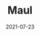 ---
title: "Maul"
date: "2021-07-23"
hero_image: "./Maul.jpg"
hero_image_alt: "Darth maul"
hero_image_credit_text: "Darth Maul"
hero_image_credit_link: "https://unsplash.com/photos/ocZ-_Y7-Ptg"
---